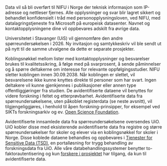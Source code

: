 Data vil så bli overført til NIFU i Norge der teknisk informasjon som IP-adresse og nettleser fjernes. Alle opplysninger og svar blir lagret sikkert og behandlet konfidensielt i tråd med personopplysningsloven, ved NIFU, med datalagringstjeneste fra Microsoft på europeisk datasenter. Navnet og kontaktopplysningene dine vil oppbevares adskilt fra øvrige data. 

Universitetet i Stavanger (UiS) vil gjennomføre den andre spørreundersøkelsen i 2026. Ny invitasjon og samtykkeskriv vil ble sendt ut på nytt til de samme utvalgene da dette er separate prosjekter.

Koblingsnøkkel mellom lister med kontaktopplysninger og besvarelser brukes til kvalitetssikring, å følge med på svarprosent, å sende påminnelser og å spørre deltakerne om interesse for relevante oppfølgingsstudier. NIFU sletter koblingen innen 30.09.2038. Når koblingen er slettet, vil besvarelsene ikke kunne knyttes direkte til personer som har svart. Ingen deltakere vil kunne gjenkjennes i publikasjoner eller annen type offentliggjøringer fra studien. De avidentifiserte dataene vil benyttes for videre forskning i feltet og etterprøvbarhet. Avidentifiserte data fra spørreundersøkelsene, uten påkoblet registerdata (se neste avsnitt), vil tilgjengeliggjøres, i henhold til åpen forskning-prinsipper, for eksempel ved SIKTs forskningsarkiv og ev. [Open Science Foundation](osf.io).

Avidentifiserte innsamlede data fra spørreundersøkelsene oversendes UiO. UiO kobler disse med eksisterende avidentifiserte data fra registre og større spørreundersøkelser for skoler og elever via en koblingsnøkkel for skoler i Norge. Disse koblede dataene behandles og oppbevares i [Tjenester for Sensitive Data (TSD)](https://www.uio.no/tjenester/it/forskning/sensitiv/), en portalløsning for trygg behandling av forskningsdata fra UiO. Alle våre databehandlingssystemer benytter to-faktorautentisering og kun [forskere i prosjektet](https://www.sv.uio.no/psi/english/research/projects/heals/index.html) har tilgang, da kun til avidentifiserte data.

